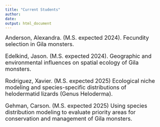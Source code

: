 ```yaml
---
title: "Current Students"
author:
date: 
output: html_document
---
```

<font size="4">
Anderson, Alexandra. (M.S. expected 2024). Fecundity selection in Gila monsters.

Edelkind, Jason. (M.S. expected 2024). Geographic and environmental influences on spatial ecology of Gila monsters.

Rodriguez, Xavier. (M.S. expected 2025) Ecological niche modeling and species-specific distributions of helodermatid lizards (Genus Heloderma).

Gehman, Carson. (M.S. expected 2025) Using species distribution modeling to evaluate priority areas for conservation and management of Gila monsters.


